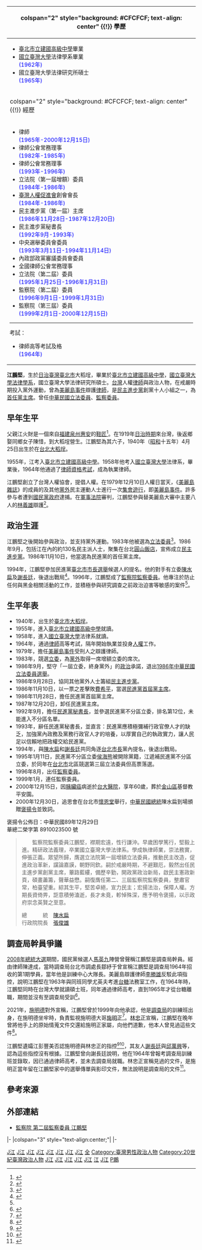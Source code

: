 {{Infobox Politician
| name          = 江鵬堅<br>Kang Pêng-kian
| image         = 江鵬堅委員.jpg
| office1       ={{ROC}}第2-3屆[[監察院|監察委員]]
| term_start1   = 1996年9月1日
| term_end1     = 2000年12月15日
| 1blankname1   = 監察院院長 
| 1namedata1    = [[王作榮|王作榮]]<br>[[錢復|錢復]]
| office2       = {{ROC}}第1-2屆[[立法委員|立法委員]]
| term_start2   = 1995年1月11日
| term_end2     = 1996年1月31日
| constituency2 = 全國不分區
| term_start3   = 1984年2月1日
| term_end3     = 1987年1月31日
| constituency3 = [[臺北市立法委員選舉區|臺北市選舉區]]
| office4       = {{Dpp}}第4任[[民主進步黨秘书长|秘书长]]
| term_start4   = 1992年9月23日
| term_end4     = 1993年11月22日
| chairman4     = [[許信良|許信良]]
| predecessor4  = [[陳師孟|陳師孟]]
| successor4    = [[苏贞昌|苏贞昌]]
| office5       = {{Dpp}}第1任[[民主進步黨主席|主席]]
| term_start5   = 1986年11月28日
| term_end5     = 1987年12月20日
| secretary_general5 = [[黃爾璇|黃爾璇]]
| successor5    = [[姚嘉文|姚嘉文]]
| Sex           = 男 
| birth_date    = 1940年4月25日
| birth_place   = {{TWN-JPN}}[[臺北州|臺北州]][[臺北市_(州轄市)|臺北市]][[大稻埕|大稻埕]]
| death_date    = {{death date and age|2000|12|15|1940|4|25}}
| death_place   = {{TWN}}[[臺北市|臺北市]][[中正區_(臺北市)|中正區]][[國立臺灣大學附設醫院|國立臺灣大學附設醫院]]
| 墓地          = [[新北市|新北市]][[金山區_(台灣)|金山區]][[基督教平安園|基督教平安園]]
| nationality   = {{JPN-EMP}}（1940年–1945年）<br> {{ROC}}（1945年–2000年）
| party         = {{Dpp}}
}}
<!-- 學經歷信息框開始 -->
{| class="infobox bordered" style="width: 21em; font-size: 90%; text-align: left; float:right;" cellpadding="3"
|-
! colspan="2" style="background: #CFCFCF; text-align: center" {{!}} 學歷
|- 
| colspan="2" style="font-size: 90%" |<div style="text-align: left">
* [[臺北市立建國高級中學|臺北市立建國高級中學]]畢業
* [[國立臺灣大學|國立臺灣大學]]法律學系畢業<br><span style="color: blue;">(1962年)</span>
* 國立臺灣大學法律研究所碩士<br><span style="color: blue;">(1965年)</span>
</span>
</div>
|-
! colspan="2" style="background: #CFCFCF; text-align: center" {{!}} 經歷
|- 
| colspan="2" style="font-size: 90%" |<div style="text-align: left">
* 律師<br><span style="color: blue;">(1965年-2000年12月15日)</span>
* 律師公會常務理事<br><span style="color: blue;">(1982年-1985年)</span>
* 律師公會常務理事<br><span style="color: blue;">(1993年-1996年)</span>
* 立法院（第一屆增額）委員<br><span style="color: blue;">(1984年-1986年)</span>
* [[臺灣人權促進會|臺灣人權促進會]]創會會長<br><span style="color: blue;">(1984年-1986年)</span>
* 民主進步黨（第一屆）主席<br><span style="color: blue;">(1986年11月28日-1987年12月20日)</span>
* 民主進步黨秘書長<br><span style="color: blue;">(1992年9月-1993年)</span>
* 中央選舉委員會委員<br><span style="color: blue;">(1993年3月11日-1994年11月14日)</span>
* 內政部政黨審議委員會委員
* 全國律師公會常務理事
* 立法院（第二屆）委員<br><span style="color: blue;">(1995年1月25日-1996年1月31日)</span>
* 監察院（第二屆）委員<br><span style="color: blue;">(1996年9月1日-1999年1月31日)</span>
* 監察院（第三屆）委員<br><span style="color: blue;">(1999年2月1日-2000年12月15日)</span>
----
考試：
* 律師高等考試及格<br><span style="color: blue;">(1964年)
|}
<!-- 學經歷信息框結束 -->

'''江鵬堅'''{{BD|1940年|4月25日|2000年|12月15日|J}}，生於[[日治臺灣|日治臺灣]][[臺北市_(州轄市)|臺北市]]大稻埕，畢業於[[臺北市立建國高級中學|臺北市立建國高級中學]]，[[國立臺灣大學法律學系|國立臺灣大學法律學系]]，國立臺灣大學法律研究所碩士。[[臺灣|台灣]]人權[[律師|律師]]與政治人物，在戒嚴時期投入黨外運動，曾為[[美麗島事件|美麗島事件]]辯護[[律師|律師]]，是[[民主進步黨|民主進步黨]]創黨十人小組之一，為[[民主進步黨主席|首任黨主席]]。曾任[[中華民國|中華民國]][[立法委員|立法委員]]、[[監察委員|監察委員]]。

== 早年生平 ==
父親江火財是一個來自[[福建|福建]][[泉州|泉州]][[惠安|惠安]]的[[鞋匠|鞋匠]]<ref>{{cite press release|publisher= 中國網|url= http://big5.china.com.cn/zhuanti2005/txt/2005-02/05/content_5778171.htm|title= 從靴匠之子到民進黨創黨主席——第一屆黨主席江鵬堅|language= |date= 2005-02-05|accessdate= 2014-06-09|archive-date= 2012-02-09|archive-url= https://web.archive.org/web/20120209041225/http://big5.china.com.cn/zhuanti2005/txt/2005-02/05/content_5778171.htm|dead-url= no}}</ref>。在1919年[[台灣日治時期|日治時期]]來台灣，後返鄉娶同鄉女子陳惜，到大稻埕營生。江鵬堅為其六子，1940年（[[昭和|昭和]]十五年）4月25日出生於在[[台北|台北]][[大稻埕|大稻埕]]。

1955年，江考入[[臺北市立建國高級中學|臺北市立建國高級中學]]。1958年他考入[[國立臺灣大學|國立臺灣大學]]法律系，畢業後，1964年他通過了[[律師資格考試|律師資格考試]]，成為執業律師。

江鵬堅創立了台灣人權協會，提倡人權。在1979年12月10日人權日當天，《[[美麗島雜誌|美麗島雜誌]]》的成員的及其他[[黨外|黨外]]民主運動人士進行一次[[集會遊行|集會遊行]]，即[[美麗島事件|美麗島事件]]。許多參与者遭到[[蔣經國政府|國民黨政府]]逮捕。在[[軍事法院|軍事法院]]審判，江鵬堅參與替美麗島大審中主要八人的[[林義雄|林義雄]]辯護<ref name="Death">{{cite press release|url= http://www.taipeitimes.com/News/local/archives/2000/12/16/65714|title= First chairman of DPP dies of pancreatic cancer|language= en|date= 2000-12-16|accessdate= 2014-06-09|work= 《[[Taipei_Times|Taipei Times]]》|archive-date= 2021-06-11|archive-url= https://web.archive.org/web/20210611134434/http://www.taipeitimes.com/News/local/archives/2000/12/16/65714|dead-url= no}}</ref>。

== 政治生涯 ==
江鵬堅之後開始參與政治，並支持黨外運動。1983年他被選為[[立法委員|立法委員]]<ref name="New Taiwan">{{cite press release|url= http://www.newtaiwan.com.tw/bulletinview.jsp?bulletinid=7636|title= 名士風格江鵬堅　一身傲骨孤獨行|language= |publisher= 《新台灣新聞週刊》|date= 2000-12-15|accessdate= 2014-06-09|deadurl= yes|archiveurl= https://web.archive.org/web/20110718161442/http://www.newtaiwan.com.tw/bulletinview.jsp?bulletinid=7636|archivedate= 2011-07-18}}</ref>。1986年9月，包括江在內的約130名民主派人士，聚集在台北[[圓山飯店|圓山飯店]]，宣佈成立[[民主進步黨|民主進步黨]]。1986年11月10日，他當選為民進黨的首任黨主席。

1994年，江鵬堅參加民進黨[[1994年中華民國省市長暨省市議員選舉|臺北市市長選舉]]候選人的提名。他的對手有立委[[陳水扁|陳水扁]]及[[謝長廷|謝長廷]]，後退出戰局<ref>{{cite press release|language=|url=http://www.libertytimes.com.tw/2006/new/aug/10/today-fo8.htm|title=民進黨歷任黨主席 與扁政府的互動關係|accessdate=2014-06-09|work=《[[自由時報|自由時報]]》|location=Taiwan (ROC)|date=2006-08-10|deadurl=yes|archiveurl=https://web.archive.org/web/20060831030922/http://www.libertytimes.com.tw/2006/new/aug/10/today-fo8.htm|archivedate=2006-08-31}}</ref>。1996年，江鵬堅成了[[監察院|監察院]][[監察委員|監察委員]]。他專注於防止任何與黑金相關活動的工作，並積極參與研究調查之前政治迫害等敏感的案件<ref name="New Taiwan"/>。

== 生平年表 ==
* 1940年，出生於[[臺北市|臺北市]][[大稻埕|大稻埕]]。
* 1955年，進入[[臺北市立建國高級中學|臺北市立建國高級中學]]就讀。
* 1958年，進入[[國立臺灣大學|國立臺灣大學]]法律系就讀。
* 1964年，通過[[律師|律師]]高等考試，隔年開始執業並投身[[人權|人權]]工作。
* 1979年，擔任[[美麗島事件|美麗島事件]]受刑人之辯護律師。
* 1983年，競選[[立法委員|立委]]，為[[黨外|黨外]]取得一席增額立委的席次。
* 1986年9月，堅守「一屆立委，終身黨外」的[[政治|政治]]承諾，退出[[1986年中華民國立法委員選舉|1986年中華民國立法委員選舉]]。
* 1986年9月28日，協同其他黨外人士籌組[[民主進步黨|民主進步黨]]。
* 1986年11月10日，以一票之差擊敗[[費希平|費希平]]，當選[[民進黨主席|民進黨首屆黨主席]]。
* 1986年11月28日，擔任民進黨首屆黨主席。
* 1987年12月20日，卸任民進黨主席。
* 1992年9月，擔任[[民進黨秘書長|民進黨秘書長]]，並參選民進黨不分區立委，排名第12位，未能進入不分區名單。
* 1993年，辭任民進黨秘書長，並直言：民進黨應積極彌補行政官僚人才的缺乏，加強黨內政務及黨務行政官人才的培養，以厚實自己的執政實力，讓人民足以信賴地把政權交給民進黨。
* 1994年，與[[陳水扁|陳水扁]]和[[謝長廷|謝長廷]]共同角逐[[台北市長|台北市長]]黨內提名，後退出戰局。
* 1995年1月11日，民進黨不分區立委[[侯海熊|侯海熊]]被開除黨籍，江遞補民進黨不分區立委，於同年在[[台北市|台北市]]北區競選第三屆立法委員但高票落選。
* 1996年8月，出任[[監察委員|監察委員]]。
* 1999年1月，連任監察委員。
* 2000年12月15日，因[[胰臟癌|胰臟癌]]病逝於[[台大醫院|台大醫院]]，享年60歲，葬於[[金山區_(台灣)|金山區]]基督教平安園。
* 2000年12月30日，追思會在台北市[[懷恩堂_(台北市)|懷恩堂]]舉行，[[中華民國總統|中華民國總統]]陳水扁到場頒贈[[褒揚令|褒揚令]]並致詞。
褒揚令公佈日：中華民國89年12月29日<br />華總二榮字第 8910023500 號
<blockquote style="border: 1px solid blue; padding: 0.5em 0.8em;">
　　監察院監察委員江鵬堅，襟期宏遠，性行謙沖。早歲困學篤行，堅毅上進。精研政法義理，卒業國立臺灣大學法律系。學成執律師業，崇法務實，伸張正義。眾望所歸，膺選立法院第一屆增額立法委員，推動民主改造，促進政治革新，讜論嘉謨，朝野同欽。嗣於戒嚴時期，不避艱厄，毅然出任民主進步黨創黨主席，蓽路藍縷，備歷辛勤，開政黨政治新局，啟民主憲政新頁，碩畫藎籌，聲華益懋。嗣復膺任第二、三屆監察院監察委員，整肅官常，柏臺望重。綜其生平，堅苦卓絕，宣力民主；宏揚法治，保障人權。方期長資倚畀，詎意積勞溘逝，長才未竟，軫悼殊深，應予明令褒揚，以示政府崇念英賢之至意。<br>
<p align=right>總　　　統　[[陳水扁|陳水扁]]　　　　<br>
行政院院長　[[張俊雄|張俊雄]]　　　　</p>
</blockquote>

== 調查局幹員爭議 ==
[[2008年中華民國總統選舉|2008年總統大選]]期間，國民黨候選人[[馬英九|馬英九]]陣營曾聲稱江鵬堅是調查局幹員。經由律師陳達成，當時調查局台北市調處長鄒紓于曾宣稱江鵬堅是調查局1964年招收的第1期學員，當年他是訓練中心大隊長。美麗島辯護律師[[李勝雄|李勝雄]]反駁此項指控，說明江鵬堅在1963年與同班同學尤英夫考進[[台糖|台糖]]法務室工作，在1964年時，江鵬堅同時在台灣大學就讀碩士班，同年通過律師高考，直到1965年才從台糖離職，期間並沒有至調查局受訓<ref>{{cite news |last=  |url= https://news.ltn.com.tw/news/politics/breakingnews/3710663?fbclid=IwAR1-IqTUQ5nxwsHZb_hVZX68R6rcqzHkGaVnxFP0YTvuyejjPEKbWAPy58I |title= 江鵬堅是1964年調查局學員？2008年總統大選就吵過了 |work= 自由時報 |date= 2021-10-20 |accessdate= 2021-10-21 |archive-date= 2021-10-21 |archive-url= https://web.archive.org/web/20211021153356/https://news.ltn.com.tw/news/politics/breakingnews/3710663?fbclid=IwAR1-IqTUQ5nxwsHZb_hVZX68R6rcqzHkGaVnxFP0YTvuyejjPEKbWAPy58I |dead-url= no }}</ref>。

2021年，[[施明德|施明德]]對外宣稱，江鵬堅曾於1999年向他承認，他是[[中華民國法務部調查局|調查局]]的訓練班出身，在施明德坐牢時，負責監視施明德大哥[[施明正|施明正]]<ref>{{cite news |last= 林朝億 |url= https://newtalk.tw/news/view/2021-10-19/653414 |title= 民進黨創黨主席是調查員 施明德：江鵬堅喝酒、有些勇氣後講出 |work= 新頭殼 |date= 2021-10-19 |accessdate= 2021-10-19 |archive-date= 2021-10-29 |archive-url= https://web.archive.org/web/20211029060117/https://newtalk.tw/news/view/2021-10-19/653414 |dead-url= no }}</ref>。[[林忠正|林忠正]]宣稱，江鵬堅在晚年曾將他手上的原始情蒐文件交還給施明正家屬，向他們道歉，他本人曾見過這些文件<ref>{{cite news |last= 謝莉慧 |url= https://newtalk.tw/news/view/2021-10-20/653980 |title= 江鵬堅曾至黨外臥底？林忠正再發文：看過許多原始文件 鐵證如山 |work= 新頭殼 |date= 2021-10-20 |accessdate= 2021-10-20 |archive-date= 2021-10-21 |archive-url= https://web.archive.org/web/20211021103244/https://newtalk.tw/news/view/2021-10-20/653980 |dead-url= no }}</ref>。

江鵬堅遺孀江彭豐美否認施明德與林忠正的指控<ref>{{cite news |last=  |url= https://www.upmedia.mg/news_info.php?SerialNo=127581 |title= 江鵬堅遭控「調查局派來的」？遺孀不忍了「曝當年真相」 |work= 自由時報 |date= 2021-10-20 |accessdate= 2021-10-20 |archive-date= 2021-10-21 |archive-url= https://web.archive.org/web/20211021103613/https://www.upmedia.mg/news_info.php?SerialNo=127581 |dead-url= no }}</ref><ref>{{cite news |last= 洪子凱 |url= https://news.ltn.com.tw/news/politics/breakingnews/3710356 |title= 民進黨創黨主席江鵬堅被控「調查局派來的」　遺孀斥缺德揭當年真相 |work= 上報 |date= 2021-10-20 |accessdate= 2021-10-20 |archive-date= 2021-10-22 |archive-url= https://web.archive.org/web/20211022150353/https://news.ltn.com.tw/news/politics/breakingnews/3710356 |dead-url= no }}</ref>，其友人[[謝長廷|謝長廷]]與[[邱萬興|邱萬興]]等，認為這些指控沒有根據。江鵬堅曾向謝長廷說明，他在1964年曾報考調查局訓練班並錄取，因已通過律師高考，並未去調查局就職。林忠正宣稱見過的文件，是施明正當年留在江鵬堅家中的選舉傳單與影印文件，無法說明是調查局的文件<ref>{{cite news |last=  |url= https://tw.news.yahoo.com/%E5%BF%AB%E6%96%B0%E8%81%9E-%E9%A7%81%E6%96%A5%E6%B1%9F%E9%B5%AC%E5%A0%85%E6%98%AF%E8%AA%BF%E6%9F%A5%E5%B1%80%E4%BA%BA%E5%93%A1%E9%81%AD%E6%96%BD%E6%98%8E%E5%BE%B7%E8%B3%AA%E7%96%91-%E4%B9%9F%E6%98%AF%E7%89%B9%E5%8B%99-%E8%AC%9D%E9%95%B7%E5%BB%B7%E8%87%89%E6%9B%B8%E5%9B%9E%E6%87%89%E4%BA%86-142719070.html |title= 快新聞／駁斥江鵬堅是調查局人員遭施明德質疑「也是特務」？ 謝長廷臉書回應了 |work= 民視新聞網 |date= 2021-10-20 |accessdate= 2021-10-20 |archive-date= 2021-10-22 |archive-url= https://web.archive.org/web/20211022143754/https://tw.news.yahoo.com/%E5%BF%AB%E6%96%B0%E8%81%9E-%E9%A7%81%E6%96%A5%E6%B1%9F%E9%B5%AC%E5%A0%85%E6%98%AF%E8%AA%BF%E6%9F%A5%E5%B1%80%E4%BA%BA%E5%93%A1%E9%81%AD%E6%96%BD%E6%98%8E%E5%BE%B7%E8%B3%AA%E7%96%91-%E4%B9%9F%E6%98%AF%E7%89%B9%E5%8B%99-%E8%AC%9D%E9%95%B7%E5%BB%B7%E8%87%89%E6%9B%B8%E5%9B%9E%E6%87%89%E4%BA%86-142719070.html |dead-url= no }}</ref>。

== 參考來源 ==
{{reflist}}

== 外部連結 ==
* [https://www.cy.gov.tw/sp.asp?xdUrl=./di/member/gen_detail.asp&ctNode=2445&sid=44&mp=1 監察院 第二屆監察委員 江鵬堅] {{Wayback|url=https://www.cy.gov.tw/sp.asp?xdUrl=.%2Fdi%2Fmember%2Fgen_detail.asp&ctNode=2445&sid=44&mp=1 |date=20190502060551 }}

{{start box}}
{{s-ppo}}
|-
|colspan="3" style="text-align:center;"|'''{{DPP}}'''
|- 
{{s-none|首任}}
{{s-title|[[民主進步黨黨主席|民主進步黨黨主席]]<br><small>第一屆<br>1986年11月28日－1987年12月20日}}
{{s-after|[[姚嘉文|姚嘉文]]}}
{{s-before|[[陳師孟|陳師孟]]}}
{{s-title|[[民主進步黨秘書長|民主進步黨秘書長]]<br><small>第四任<br>1992年9月23日－1993年11月22日}}
{{s-after|[[蘇貞昌|蘇貞昌]]}}
{{end box}}

{{民主進步黨黨主席}}
{{民主進步黨秘書長}}
{{中華民國第二屆立法委員}}
{{Portal bar|台灣|政治|人權|法律|人物}}

[[Category:臺灣人權運動者|J江]]
[[Category:美麗島事件被告辯護律師|J江]]
[[Category:臺灣政黨創始人|J江]]
[[Category:第三屆監察委員|J江]]
[[Category:第二屆監察委員|J江]]
[[Category:民主進步黨黨主席|J江]]
[[Category:第二屆立法院立法委員|J江]]
[[Category:第一屆立法院第四次增額立法委員|J江]]
[[Category:民主進步黨籍立法委員|全]]
[[Category:臺灣男性政治人物|Category:臺灣男性政治人物]]
[[Category:20世紀臺灣政治人物|Category:20世紀臺灣政治人物]]
[[Category:國立臺灣大學法律學院校友|J江]]
[[Category:臺北市立建國高級中學校友|J江]]
[[Category:律師出身的政治人物|J江]]
[[Category:臺灣罹患胰臟癌逝世者|J江]]
[[Category:臺灣新教徒|J江]]
[[Category:閩南裔臺灣人|江]]
[[Category:大稻埕人|J江]]
[[Category:江姓|P鵬]]